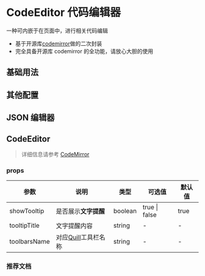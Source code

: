 # CodeEditor 代码编辑器

一种可内嵌于在页面中，进行相关代码编辑

- 基于开源库[codemirror](https://codemirror.net/index.html#description)做的二次封装
- 完全具备开源库 codemirror 的全功能，请放心大胆的使用

## 基础用法


<DemoBase />

## 其他配置


<DemoOtherConfig />

## JSON 编辑器


<Demojson />

## CodeEditor

> 详细信息请参考 [CodeMirror](https://codemirror.net/doc/manual.html#config)

### props

| 参数         | 说明                                                 | 类型    | 可选值        | 默认值 |
| ------------ | ---------------------------------------------------- | ------- | ------------- | ------ |
| showTooltip  | 是否展示**文字提醒**                                 | boolean | true \| false | true   |
| tooltipTitle | 文字提醒内容                                         | string  | -             | -      |
| toolbarsName | 对应[Quill](http://doc.quilljs.cn/1409378)工具栏名称 | string  | -             | -      |

### 推荐文档
